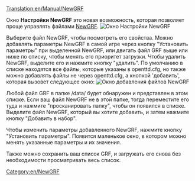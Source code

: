 [[Translation:en/Manual/NewGRF]]
{{ru/Необходимо сделать|поправить ссылки после перевода категории, навбокса, поменять картинки на современные (в 1.2.0-beta4 они другие)}}

Окно '''Настройки NewGRF''' это новая возможность, которая позволяет проще управлять файлами [[ru/Manual/NewGRF|NewGRF]]. 
[[File:ru/Manual/Newgrfsettings.png|center|Окно Настройки NewGRF]]

Выберите файл NewGRF, чтобы посмотреть его свойства. Можно добавлять параметры NewGRF в самой игре через кнопку "Установить параметры" при выделенной NewGRF, или двигать файл GRF выше или ниже по списку, чтобы менять его приоритет загрузки. Чтобы удалить NewGRF, выделите его и нажмите кнопку "удалить". По умолчанию в списке находятся все файлы, которые указаны в openttd.cfg, но также можно добавлять файлы не через openttd.cfg, а кнопкой 'добавить', которая вызовет следующее окно:
[[File:ru/Manual/Available NewGRF files window.png|center|Окно добавления файлов NewGRF]]

Любой файл GRF в папке /data/ будет обнаружен и представлен в этом списке. Если ваш файл NewGRF не в этой папке, тогда переместите его туда и нажмите "просканировать папку", чтобы он появился в списке. Выделите файл NewGRF, который вы хотите добавить, и затем нажмите кнопку "Добавить в набор". 

Чтобы изменить параметры добавленного NewGRF, нажмите кнопку "Установить параметры". Появится маленькое окно, в котором можно менять указанные параметры и их значения.

Также можно сохранить ваш список GRF, и загружать его снова без необходимости просматривать весь список. 

{{en/Navbox NewGRF}}

[[Category:en/NewGRF]]